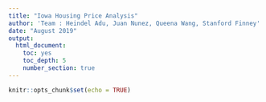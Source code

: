```yaml
---
title: "Iowa Housing Price Analysis"
author: 'Team : Heindel Adu, Juan Nunez, Queena Wang, Stanford Finney'
date: "August 2019"
output: 
  html_document:
    toc: yes
    toc_depth: 5
    number_section: true
---
```


```r
knitr::opts_chunk$set(echo = TRUE)
```
